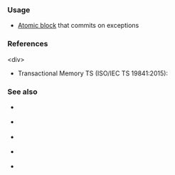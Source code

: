 {{cpp/keyword/title|{{tt|atomic_commit}} {{mark since tm ts}}}}
{{cpp/keyword/navbar}}

===Usage===
* [[cpp/language/transactional_memory#Atomic_blocks|Atomic block]] that commits on exceptions {{mark since tm ts}}

===References===
&lt;div&gt;
* Transactional Memory TS (ISO/IEC TS 19841:2015): 
{{ref std|section=6.10|title=Atomic statement|id=stmt.tx}}
{{ref std end}}

===See also===
* {{rlpt|atomic_cancel}} {{mark since tm ts}}
* {{rlpt|atomic_noexcept}} {{mark since tm ts}}
* {{rlpt|synchronized}} {{mark since tm ts}}
* {{rlpt|transaction_safe}} {{mark since tm ts}}
* {{rlpt|transaction_safe_dynamic}} {{mark since tm ts}}